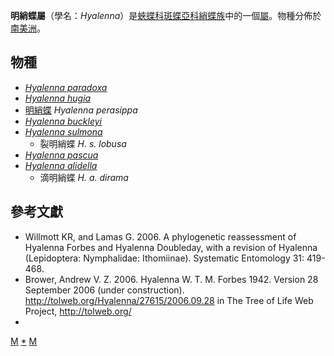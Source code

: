 {{NoteTA|G1=Butterfly}}
{{Automatic Taxobox
| taxon = Hyalenna
| authority = Forbes, 1942
| image = Illustrations of new species of exotic butterflies Ithomia XXVII.jpg
| image_caption = ''Hyalenna alidella''（行二右）
| type_species = [[明綃蝶|明綃蝶]]<br />''Ithomia perasippe''
| type_species_authority = Hewitson, 1877
| subdivision_ranks = 物種
| subdivision = 共7種，詳見正文。
| synonyms =
}}

'''明綃蝶屬'''（學名：''Hyalenna''）是[[蛺蝶科|蛺蝶科]][[斑蝶亞科|斑蝶亞科]][[綃蝶族|綃蝶族]]中的一個[[屬_(生物)|屬]]。物種分佈於[[南美洲|南美洲]]。

== 物種 ==
* ''[[Hyalenna_paradoxa|Hyalenna paradoxa]]''
* ''[[Hyalenna_hugia|Hyalenna hugia]]''
* [[明綃蝶|明綃蝶]] ''Hyalenna perasippa''
* ''[[Hyalenna_buckleyi|Hyalenna buckleyi]]''
* ''[[Hyalenna_sulmona|Hyalenna sulmona]]''
** 裂明綃蝶 ''H. s. lobusa''
* ''[[Hyalenna_pascua|Hyalenna pascua]]''
* ''[[Hyalenna_alidella|Hyalenna alidella]]''
** 滴明綃蝶 ''H. a. dirama''

== 參考文獻 ==
{{reflist}}
* Willmott KR, and Lamas G. 2006. A phylogenetic reassessment of Hyalenna Forbes and Hyalenna Doubleday, with a revision of Hyalenna (Lepidoptera: Nymphalidae: Ithomiinae). Systematic Entomology 31: 419-468.
* Brower, Andrew V. Z. 2006. Hyalenna W. T. M. Forbes 1942. Version 28 September 2006 (under construction). http://tolweb.org/Hyalenna/27615/2006.09.28 {{Wayback|url=http://tolweb.org/Hyalenna/27615/2006.09.28 |date=20191130155344 }} in The Tree of Life Web Project, http://tolweb.org/ {{Wayback|url=http://tolweb.org/ |date=20110515100516 }}
* {{Cite book | author = 寿建新 周尧 李宇飞 | title = 世界蝴蝶分類名錄 | location = 中國 | publisher = 陝西科學技術出版社 | date = 2006-04-01 | ISBN = 9787536936768 | language= zh-hans }}

{{Commons category|Hyalenna}}

{{斑蝶亞科}}
{{Taxonbar}}
[[Category:綃蝶族|M]]
[[Category:明綃蝶屬|*]]
[[Category:_1942年描述的分类群|M]]